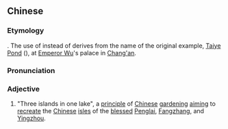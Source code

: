 ==Chinese==
{{zh-forms}}
{{wikipedia|一池三山|lang=cmn}}

===Etymology===
{{compound|lang=zh|一|池|三|山|t1=[[one]]|t2=[[pond]]|t3=[[three]]|t4=[[mountain]]; [[hill]]|pos4=used for rocky islands}}. The use of {{zh-l|池}} instead of {{zh-l|湖|[[lake]]}} derives from the name of the original example, [[Taiye Pond]] ({{zh-l|太液池}}), at [[w:Wu of Han|Emperor Wu]]'s palace in [[Chang'an]].

===Pronunciation===
{{zh-pron
|m=一chísānshān
|c=jat1 ci4 saam1 saan1
|cat=a
}}

===Adjective===
{{zh-adj}}

# "Three islands in one lake", a [[principle]] of [[Chinese]] [[gardening]] [[aim]]ing to [[recreate]] the [[Chinese]] [[isle]]s of the [[bless]]ed [[Penglai]], [[Fangzhang]], and [[Yingzhou]].